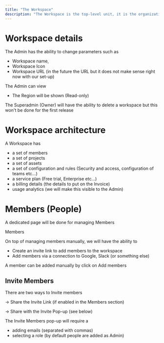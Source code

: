```yaml
---
title: "The Workspace"
description: "The Workspace is the top-level unit, it is the organization that the Super Admin (Owner) manages. Admins can modify things about the Workspace."
---
```


# Workspace details

The Admin has the ability to change parameters such as

- Workspace name,
- Workspace Icon
- Workspace URL (in the future the URL but it does not make sense right now with our set-up)

The Admin can view

- The Region will be shown (Read-only)

The Superadmin (Owner) will have the ability to delete a workspace but this won't be done for the first release

# Workspace architecture

A Workspace has

- a set of members
- a set of projects
- a set of assets
- a set of configuration and rules (Security and access, configuration of teams etc…)
- a service plan (Free trial, Enterprise etc…)
- a billing details (the details to put on the Invoice)
- usage analytics (we will make this visible to the Admin)

# Members (People)

A dedicated page will be done for managing Members

Members

On top of managing members manually, we will have the ability to

- Create an invite link to add members to the workspace
- Add members via a connection to Google, Slack (or something else)

A member can be added manually by click on Add members

## Invite Members

There are two ways to Invite members

→ Share the Invite Link (if enabled in the Members section)

→ Share with the Invite Pop-up (see below)

The Invite Members pop-up will require a

- adding emails (separated with commas)
- selecting a role (by default people are added as Admin)